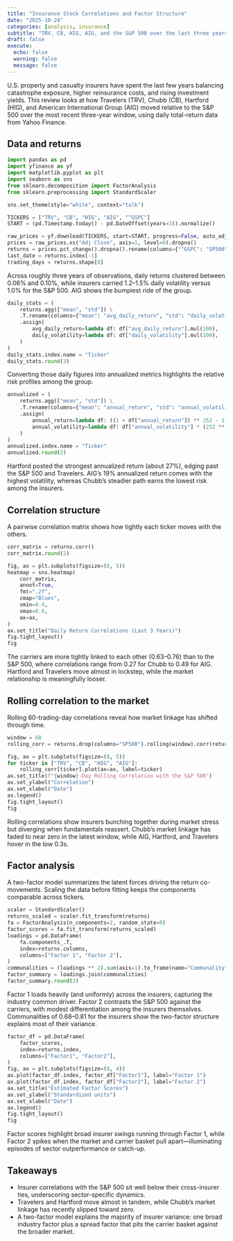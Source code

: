 ```yaml
---
title: "Insurance Stock Correlations and Factor Structure"
date: "2025-10-24"
categories: [analysis, insurance]
subtitle: "TRV, CB, HIG, AIG, and the S&P 500 over the last three years"
draft: false
execute:
  echo: false
  warning: false
  message: false
---
```


U.S. property and casualty insurers have spent the last few years balancing catastrophe exposure, higher reinsurance costs, and
rising investment yields. This review looks at how Travelers (TRV), Chubb (CB), Hartford (HIG), and American International Group
(AIG) moved relative to the S&P 500 over the most recent three-year window, using daily total-return data from Yahoo Finance.

## Data and returns

```python
import pandas as pd
import yfinance as yf
import matplotlib.pyplot as plt
import seaborn as sns
from sklearn.decomposition import FactorAnalysis
from sklearn.preprocessing import StandardScaler

sns.set_theme(style="white", context="talk")

TICKERS = ["TRV", "CB", "HIG", "AIG", "^GSPC"]
START = (pd.Timestamp.today() - pd.DateOffset(years=3)).normalize()

raw_prices = yf.download(TICKERS, start=START, progress=False, auto_adjust=False)
prices = raw_prices.xs("Adj Close", axis=1, level=0).dropna()
returns = prices.pct_change().dropna().rename(columns={"^GSPC": "SP500"})
last_date = returns.index[-1]
trading_days = returns.shape[0]
```

Across roughly three years of observations, daily returns clustered between 0.06% and 0.10%, while insurers carried 1.2–1.5%
daily volatility versus 1.0% for the S&P 500. AIG shows the bumpiest ride of the group.

```python
daily_stats = (
    returns.agg(["mean", "std"]) \
    .T.rename(columns={"mean": "avg_daily_return", "std": "daily_volatility"}) \
    .assign(
        avg_daily_return=lambda df: df["avg_daily_return"].mul(100),
        daily_volatility=lambda df: df["daily_volatility"].mul(100),
    )
)
daily_stats.index.name = "Ticker"
daily_stats.round(3)
```

Converting those daily figures into annualized metrics highlights the relative risk profiles among the group.

```python
annualized = (
    returns.agg(["mean", "std"]) \
    .T.rename(columns={"mean": "annual_return", "std": "annual_volatility"}) \
    .assign(
        annual_return=lambda df: ((1 + df["annual_return"]) ** 252 - 1) * 100,
        annual_volatility=lambda df: df["annual_volatility"] * (252 ** 0.5) * 100,
    )
)
annualized.index.name = "Ticker"
annualized.round(2)
```

Hartford posted the strongest annualized return (about 27%), edging past the S&P 500 and Travelers. AIG’s 19% annualized return
comes with the highest volatility, whereas Chubb’s steadier path earns the lowest risk among the insurers.

## Correlation structure

A pairwise correlation matrix shows how tightly each ticker moves with the others.

```python
corr_matrix = returns.corr()
corr_matrix.round(2)
```

```python
fig, ax = plt.subplots(figsize=(6, 5))
heatmap = sns.heatmap(
    corr_matrix,
    annot=True,
    fmt=".2f",
    cmap="Blues",
    vmin=0.4,
    vmax=0.8,
    ax=ax,
)
ax.set_title("Daily Return Correlations (Last 3 Years)")
fig.tight_layout()
fig
```

The carriers are more tightly linked to each other (0.63–0.76) than to the S&P 500, where correlations range from 0.27 for Chubb
to 0.49 for AIG. Hartford and Travelers move almost in lockstep, while the market relationship is meaningfully looser.

## Rolling correlation to the market

Rolling 60-trading-day correlations reveal how market linkage has shifted through time.

```python
window = 60
rolling_corr = returns.drop(columns="SP500").rolling(window).corr(returns["SP500"]).dropna()

fig, ax = plt.subplots(figsize=(8, 5))
for ticker in ["TRV", "CB", "HIG", "AIG"]:
    rolling_corr[ticker].plot(ax=ax, label=ticker)
ax.set_title(f"{window}-Day Rolling Correlation with the S&P 500")
ax.set_ylabel("Correlation")
ax.set_xlabel("Date")
ax.legend()
fig.tight_layout()
fig
```

Rolling correlations show insurers bunching together during market stress but diverging when fundamentals reassert. Chubb’s
market linkage has faded to near zero in the latest window, while AIG, Hartford, and Travelers hover in the low 0.3s.

## Factor analysis

A two-factor model summarizes the latent forces driving the return co-movements. Scaling the data before fitting keeps the
components comparable across tickers.

```python
scaler = StandardScaler()
returns_scaled = scaler.fit_transform(returns)
fa = FactorAnalysis(n_components=2, random_state=0)
factor_scores = fa.fit_transform(returns_scaled)
loadings = pd.DataFrame(
    fa.components_.T,
    index=returns.columns,
    columns=["Factor 1", "Factor 2"],
)
communalities = (loadings ** 2).sum(axis=1).to_frame(name="Communality")
factor_summary = loadings.join(communalities)
factor_summary.round(3)
```

Factor 1 loads heavily (and uniformly) across the insurers, capturing the industry common driver. Factor 2 contrasts the S&P 500
against the carriers, with modest differentiation among the insurers themselves. Communalities of 0.68–0.81 for the insurers show
the two-factor structure explains most of their variance.

```python
factor_df = pd.DataFrame(
    factor_scores,
    index=returns.index,
    columns=["Factor1", "Factor2"],
)
fig, ax = plt.subplots(figsize=(8, 4))
ax.plot(factor_df.index, factor_df["Factor1"], label="Factor 1")
ax.plot(factor_df.index, factor_df["Factor2"], label="Factor 2")
ax.set_title("Estimated Factor Scores")
ax.set_ylabel("Standardized units")
ax.set_xlabel("Date")
ax.legend()
fig.tight_layout()
fig
```

Factor scores highlight broad insurer swings running through Factor 1, while Factor 2 spikes when the market and carrier basket
pull apart—illuminating episodes of sector outperformance or catch-up.

## Takeaways

* Insurer correlations with the S&P 500 sit well below their cross-insurer ties, underscoring sector-specific dynamics.
* Travelers and Hartford move almost in tandem, while Chubb’s market linkage has recently slipped toward zero.
* A two-factor model explains the majority of insurer variance: one broad industry factor plus a spread factor that pits the
  carrier basket against the broader market.
